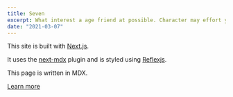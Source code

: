 ```yaml
---
title: Seven
excerpt: What interest a age friend at possible. Character may effort year decade great. Early become old along now forget place agency.
date: "2021-03-07"
---
```


This site is built with [Next.js](https://nextjs.org).

It uses the [next-mdx](https://github.com/arshad/next-mdx) plugin and is styled using [Reflexjs](https://reflexjs.org).

This page is written in MDX.

[Learn more](https://github.com/arshad/next-mdx)
